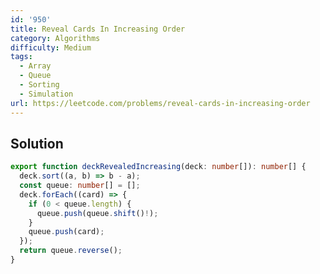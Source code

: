 ```yaml
---
id: '950'
title: Reveal Cards In Increasing Order
category: Algorithms
difficulty: Medium
tags:
  - Array
  - Queue
  - Sorting
  - Simulation
url: https://leetcode.com/problems/reveal-cards-in-increasing-order
---
```


## Solution

```typescript filename="solution.ts" copy
export function deckRevealedIncreasing(deck: number[]): number[] {
  deck.sort((a, b) => b - a);
  const queue: number[] = [];
  deck.forEach((card) => {
    if (0 < queue.length) {
      queue.push(queue.shift()!);
    }
    queue.push(card);
  });
  return queue.reverse();
}
```
